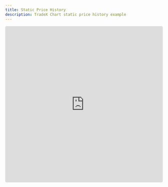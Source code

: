 ```yaml
---
title: Static Price History
description: TradeX Chart static price history example
---
```


<iframe src="https://codesandbox.io/embed/tradex-chart-static-price-history-d2mcgn?fontsize=14&hidenavigation=1&theme=dark"
     style="width:100%; height:500px; border:0; border-radius: 4px; overflow:hidden;"
     title="TradeX-chart - static price history"
     allow="accelerometer; ambient-light-sensor; camera; encrypted-media; geolocation; gyroscope; hid; microphone; midi; payment; usb; vr; xr-spatial-tracking"
     sandbox="allow-forms allow-modals allow-popups allow-presentation allow-same-origin allow-scripts"
   ></iframe>
   